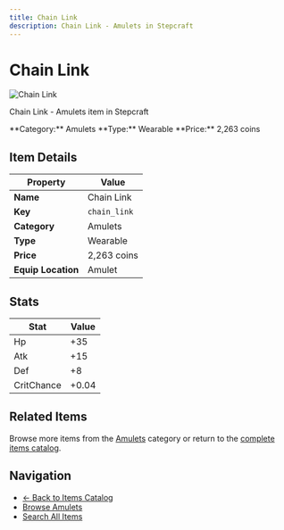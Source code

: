 ```yaml
---
title: Chain Link
description: Chain Link - Amulets in Stepcraft
---
```


# Chain Link

<div className="flex items-start gap-6 mb-8">
  <div className="flex-shrink-0">
    <img src="/assets/resources/trinketry/amulets/chain_link.png" alt="Chain Link" className="w-24 h-24 border rounded-lg" />
  </div>
  <div className="flex-1">
    <div className="space-y-2">
      <p className="text-lg text-muted-foreground">Chain Link - Amulets item in Stepcraft</p>
      <div className="flex flex-wrap gap-4 text-sm">
        <span className="px-2 py-1 bg-blue-100 dark:bg-blue-900 rounded-md">
          **Category:** Amulets
        </span>
        <span className="px-2 py-1 bg-green-100 dark:bg-green-900 rounded-md">
          **Type:** Wearable
        </span>
        <span className="px-2 py-1 bg-yellow-100 dark:bg-yellow-900 rounded-md">
          **Price:** 2,263 coins
        </span>
      </div>
    </div>
  </div>
</div>

## Item Details

| Property | Value |
|----------|-------|
| **Name** | Chain Link |
| **Key** | `chain_link` |
| **Category** | Amulets |
| **Type** | Wearable |
| **Price** | 2,263 coins |
| **Equip Location** | Amulet |



## Stats

| Stat | Value |
|------|-------|
| Hp | +35 |
| Atk | +15 |
| Def | +8 |
| CritChance | +0.04 |


## Related Items

Browse more items from the [Amulets](/docs/items#amulets) category or return to the [complete items catalog](/docs/items).

## Navigation

- [← Back to Items Catalog](/docs/items)
- [Browse Amulets](/docs/items#amulets)
- [Search All Items](/search)
